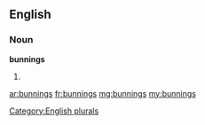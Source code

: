 ==English==

===Noun===
'''bunnings'''

# {{plural of|bunning}}

[[Category:English plurals]]

[[ar:bunnings]]
[[fr:bunnings]]
[[mg:bunnings]]
[[my:bunnings]]